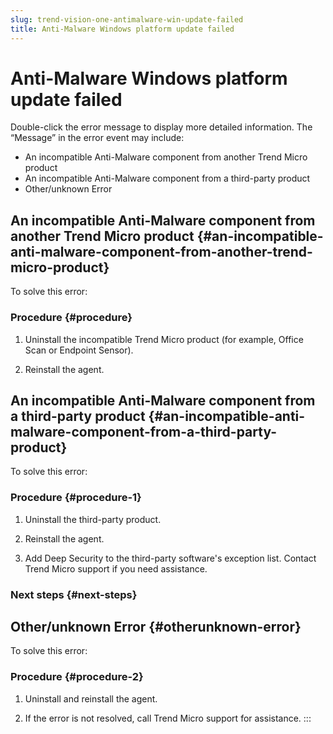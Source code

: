 ```yaml
---
slug: trend-vision-one-antimalware-win-update-failed
title: Anti-Malware Windows platform update failed
---
```

# Anti-Malware Windows platform update failed

Double-click the error message to display more detailed information. The “Message” in the error event may include:

- An incompatible Anti-Malware component from another Trend Micro product
- An incompatible Anti-Malware component from a third-party product
- Other/unknown Error

## An incompatible Anti-Malware component from another Trend Micro product {#an-incompatible-anti-malware-component-from-another-trend-micro-product}

To solve this error:

### Procedure {#procedure}

1.  Uninstall the incompatible Trend Micro product (for example, Office Scan or Endpoint Sensor).

2.  Reinstall the agent.

## An incompatible Anti-Malware component from a third-party product {#an-incompatible-anti-malware-component-from-a-third-party-product}

To solve this error:

### Procedure {#procedure-1}

1.  Uninstall the third-party product.

2.  Reinstall the agent.

3.  Add Deep Security to the third-party software's exception list. Contact Trend Micro support if you need assistance.

### Next steps {#next-steps}

## Other/unknown Error {#otherunknown-error}

To solve this error:

### Procedure {#procedure-2}

1.  Uninstall and reinstall the agent.

2.  If the error is not resolved, call Trend Micro support for assistance.
:::
